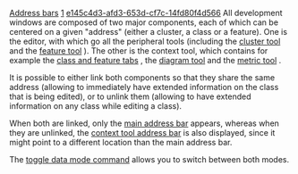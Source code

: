 [[Property:title|Address bars]]
[[Property:weight|1]]
[[Property:uuid|e145c4d3-afd3-653d-cf7c-14fd80f4d566]]
All development windows are composed of two major components, each of which can be centered on a given "address" (either a cluster, a class or a feature). One is the editor, with which go all the peripheral tools (including the [[Cluster tool|cluster tool]]  and the [[Feature tool|feature tool]] ). The other is the context tool, which contains for example the [[Formatted information about compiled classes and features|class and feature tabs]] , the [[Diagram tool|diagram tool]]  and the [[Metrics tool|metric tool]] . 

It is possible to either link both components so that they share the same address (allowing to immediately have extended information on the class that is being edited), or to unlink them (allowing to have extended information on any class while editing a class).

When both are linked, only the [[Main address bar|main address bar]]  appears, whereas when they are unlinked, the [[Context tool address bar|context tool address bar]]  is also displayed, since it might point to a different location than the main address bar. 

The [[Change data share mode|toggle data mode command]]  allows you to switch between both modes. 

{{seealso|<br/>
[[Development Window Preferences|Change the default data sharing]]  }}




